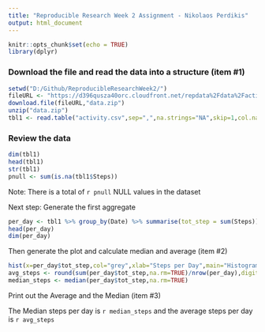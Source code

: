 ```yaml
---
title: "Reproducible Research Week 2 Assignment - Nikolaos Perdikis"
output: html_document
---
```


```r
knitr::opts_chunk$set(echo = TRUE)
library(dplyr)
```

### Download the file and read the data into a structure (item #1)

```r
setwd("D:/Github/ReproducibleResearchWeek2/")
fileURL <- "https://d396qusza40orc.cloudfront.net/repdata%2Fdata%2Factivity.zip"
download.file(fileURL,"data.zip")
unzip("data.zip")
tbl1 <- read.table("activity.csv",sep=",",na.strings="NA",skip=1,col.names=c("Steps","Date","Interval"))
```

### Review the data

```r
dim(tbl1)
head(tbl1)
str(tbl1)
pnull <- sum(is.na(tbl1$Steps))
```

Note: There is a total of `r pnull` NULL values in the dataset

Next step: Generate the first aggregate

```r
per_day <- tbl1 %>% group_by(Date) %>% summarise(tot_step = sum(Steps))
head(per_day)
dim(per_day)

```

Then generate the plot and calculate median and average (item #2)
```r
hist(x=per_day$tot_step,col="grey",xlab="Steps per Day",main="Histogram of Steps per Day")
avg_steps <- round(sum(per_day$tot_step,na.rm=TRUE)/nrow(per_day),digits=0)
median_steps <- median(per_day$tot_step,na.rm=TRUE)
```
Print out the Average and the Median (item #3)

The Median steps per day is `r median_steps` and the average steps per day is `r avg_steps`

